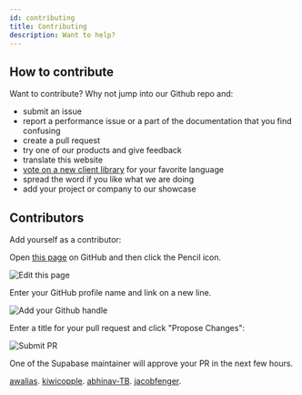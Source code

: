 ```yaml
---
id: contributing
title: Contributing
description: Want to help?
---
```


## How to contribute

Want to contribute? Why not jump into our Github repo and:

- submit an issue
- report a performance issue or a part of the documentation that you find confusing
- create a pull request
- try one of our products and give feedback
- translate this website
- [vote on a new client library](https://github.com/supabase/supabase/issues/5) for your favorite language
- spread the word if you like what we are doing
- add your project or company to our showcase


## Contributors

Add yourself as a contributor:

Open [this page](https://github.com/supabase/supabase/blob/master/web/docs/handbook/contributing.mdx) on GitHub and then click the Pencil icon.

![Edit this page](/img/edit-contributors.png)

Enter your GitHub profile name and link on a new line.

![Add your Github handle](/img/add-contributor.png)

Enter a title for your pull request and click "Propose Changes":

![Submit PR](/img/propose-changes.png)

One of the Supabase maintainer will approve your PR in the next few hours.

<!-- Add your github handle below this line. Every name should be on a new line -->
[awalias](https://github.com/awalias).
[kiwicopple](https://github.com/kiwicopple).
[abhinav-TB](https://github.com/abhinav-TB).
[jacobfenger](https://github.com/jacobfenger).
<!-- Add your github above this line. Every name should be on a new line -->

